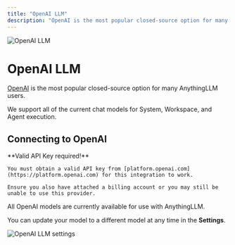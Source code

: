 ```yaml
---
title: "OpenAI LLM"
description: "OpenAI is the most popular closed-source option for many AnythingLLM users"
---
```



<Image
  src="/images/anythingllm-setup/llm-configuration/cloud/openai/header-image.png" 
  height={1080} 
  width={1920} 
  quality={100}
  alt="OpenAI LLM"
/>


# OpenAI LLM

[OpenAI](https://OpenAI.com) is the most popular closed-source option for many AnythingLLM users.

We support all of the current chat models for System, Workspace, and Agent execution.


## Connecting to OpenAI

<Callout type="info" emoji="️💡">
  **Valid API Key required!**

    You must obtain a valid API key from [platform.openai.com](https://platform.openai.com) for this integration to work.

    Ensure you also have attached a billing account or you may still be unable to use this provider.
</Callout>

All OpenAI models are currently available for use with AnythingLLM.

You can update your model to a different model at any time in the **Settings**.

<Image
  src="/images/anythingllm-setup/llm-configuration/cloud/openai/openai-llm.png"
  height={1080}
  width={1920}
  quality={100}
  alt="OpenAI LLM settings"
/>
